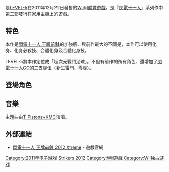 {{noteTA
| G1=Games
|G2=閃電十一人|廣|
|G3=Inazuma Eleve}}
{{Infobox VG
| title= 閃電十一人 王牌前鋒 2012 Xtreme
| japanese = イナズマイレブン ストライカーズ 2012 エクストリーム
| developer= [[LEVEL-5|LEVEL-5]]
| publisher= LEVEL-5
| designer=
| series= [[閃電十一人系列|閃電十一人系列]]
| engine=
| released={{vgrelease|JP|2011年12月22日}}
| genre= 收集、育成足球[[體育遊戲|體育遊戲]]
| modes= [[單人電子遊戲|單人]]、[[多人電子遊戲|多人]]
| platforms= [[Wii|Wii]]
}}

{{vgname|閃電十一人 王牌前鋒 2012 Xtreme|ja=イナズマイレブン ストライカーズ 2012 エクストリーム}}是[[LEVEL-5|LEVEL-5]]在2011年12月22日發售的[[Wii|Wii]]用[[體育遊戲|體育遊戲]]。是『[[閃電十一人|閃電十一人]]』系列作中第二部發行在家用主機上的遊戲。

== 特色 ==

本作是[[閃電十一人_王牌前鋒|閃電十一人 王牌前鋒]]的加強版、與前作最大的不同是，本作可以使用化身、化身必殺技、合體化身及合體化身技。

LEVEL-5將本作定位成「超次元戰鬥足球」。不但有前作的所有角色、還增加了[[閃電十一人角色列表|閃電十一人GO]]的二支隊伍（新生雷門、零隊）。

== 登場角色 ==
{{main|閃電十一人角色列表|閃電十一人GO角色列表}}

== 音樂==

主題曲{{nihongo||世界中のみんなあつまリーヨ!}}由[[T-Pistonz+KMC|T-Pistonz+KMC]]演唱。

== 外部連結 ==

* [http://www.inazuma.jp/strikers/ 閃電十一人 王牌前鋒 2012 Xtreme] - 遊戲官網

{{閃電十一人系列}}

{{DEFAULTSORT:Inazuma Eleven Strikers 2012 Xtreme}}
[[Category:2011年电子游戏|Category:2011年电子游戏]]
[[Category:閃電十一人系列電子遊戲|Strikers 2012]]
[[Category:Wii遊戲|Category:Wii遊戲]]
[[Category:Wii独占游戏|Category:Wii独占游戏]]
